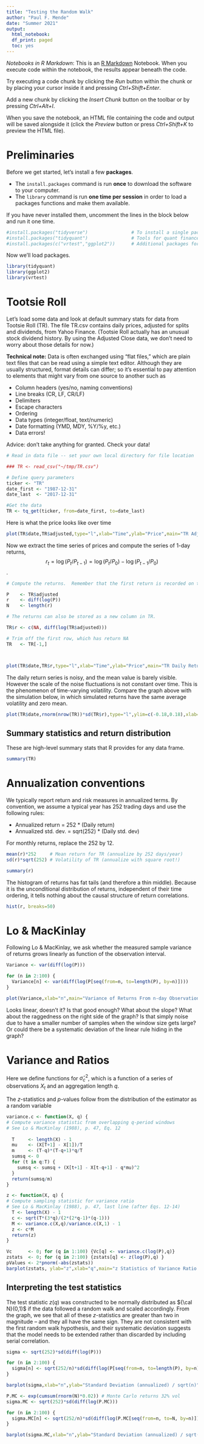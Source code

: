 ---
title: "Testing the Random Walk"
author: "Paul F. Mende"
date: "Summer 2021"
output: 
  html_notebook:
  df_print: paged
  toc: yes
---

*Notebooks in R Markdown*:
This is an [R Markdown](http://rmarkdown.rstudio.com) Notebook. When you execute code within the notebook, the results appear beneath the code. 

Try executing a code chunk by clicking the *Run* button within the chunk or by placing your cursor inside it and pressing *Ctrl+Shift+Enter*. 


Add a new chunk by clicking the *Insert Chunk* button on the toolbar or by pressing *Ctrl+Alt+I*.

When you save the notebook, an HTML file containing the code and output will be saved alongside it (click the *Preview* button or press *Ctrl+Shift+K* to preview the HTML file).

# Preliminaries

Before we get started, let's install a few **packages**.

- The `install.packages` command is run **once** to download the software to your computer.
- The `library` command is run **one time per session** in order to load a packages functions and make them available.

If you have never installed them, uncomment the lines in the block below and run it one time.

```{r prelim}
#install.packages("tidyverse")                # To install a single package
#install.packages("tidyquant")                # Tools for quant finance
#install.packages(c("vrtest","ggplot2"))      # Additional packages for Variance Ratios and for plotting
```

Now we'll load packages.

```{r loading}
library(tidyquant)
library(ggplot2)
library(vrtest)
```

# Tootsie Roll

Let's load some data and look at default summary stats for data from Tootsie Roll (TR).  The file TR.csv contains daily prices, adjusted for splits and dividends, from Yahoo Finance.  (Tootsie Roll actually has an unusual stock dividend history.  By using the Adjusted Close data, we don't need to worry about those details for now.)

**Technical note:** Data is often exchanged using "flat files," which are plain text files that can be read using a simple text editor.  Although they are usually structured, format details can differ; so it's essential to pay attention to elements that might vary from one source to another such as

- Column headers (yes/no, naming conventions)
- Line breaks (CR, LF, CR/LF)
- Delimiters
- Escape characters
- Ordering
- Data types (integer/float, text/numeric)
- Date formatting (YMD, MDY, %Y/%y, etc.)
- Data errors!

Advice: don't take anything for granted.  Check your data!

```{r input data from file}
# Read in data file -- set your own local directory for file location

### TR <- read_csv("~/tmp/TR.csv")

```


```{r Fetch some test data from Yahoo! Finance}


# Define query parameters
ticker <- "TR"
date_first <- "1987-12-31"
date_last  <- "2017-12-31"

#Get the data
TR <- tq_get(ticker, from=date_first, to=date_last)

```


Here is what the price looks like over time

```{r price charts}
plot(TR$date,TR$adjusted,type="l",xlab="Time",ylab="Price",main="TR Adjusted Price 1988-2017");grid()
```


Now we extract the time series of prices and compute the series of 1-day returns, 
$$r_t = \log(P_t/P_{t-1}) = \log(P_t/P_0) - \log(P_{t-1}/P_0)$$ .

```{r daily returns}

# Compute the returns.  Remember that the first return is recorded on the second trade date. That's why we retrieve prices before the first trade date of interest.

P    <- TR$adjusted
r    <- diff(log(P))
N    <- length(r)

# The returns can also be stored as a new column in TR.  

TR$r <- c(NA, diff(log(TR$adjusted)))

# Trim off the first row, which has return NA
TR   <- TR[-1,]



plot(TR$date,TR$r,type="l",xlab="Time",ylab="Price",main="TR Daily Returns 1988-2017");grid()
```

The daily return series is noisy, and the mean value is barely visible.  However the scale of the noise fluctuations is not constant over time.  This is the phenomenon of time-varying volatility.  Compare the graph above with the simulation below, in which simulated returns have the same average volatility and zero mean.

```{r white noise}
plot(TR$date,rnorm(nrow(TR))*sd(TR$r),type="l",ylim=c(-0.18,0.18),xlab="Time",ylab="Price",main="White Noise Process with TR Volatility");grid()
```

## Summary statistics and return distribution

These are high-level summary stats that R provides for any data frame.

```{r summary stats}
summary(TR)
```


# Annualization conventions

We typically report return and risk measures in annualized terms.  By convention, we assume a typical year has 252 trading days and use the following rules:

- Annualized return = 252 * (Daily return)
- Annualized std. dev. = sqrt(252) * (Daily std. dev)

For monthly returns, replace the 252 by 12.


```{r annualization}
 
mean(r)*252     # Mean return for TR (annualize by 252 days/year)
sd(r)*sqrt(252) # Volatility of TR (annualize with square root!)

summary(r)
```

The histogram of returns has fat tails (and therefore a thin middle).  Because it is the unconditional distribution of returns, independent of their time ordering, it tells nothing about the causal structure of return correlations.


```{r return distribution}
hist(r, breaks=50)
```

# Lo & MacKinlay

Following Lo & MacKinlay, we ask whether the measured sample variance of returns grows linearly as function of the observation interval.


```{r variance plot}
Variance <- var(diff(log(P))) 

for (n in 2:100) {
  Variance[n] <- var(diff(log(P[seq(from=n, to=length(P), by=n)])))
}

plot(Variance,xlab="n",main="Variance of Returns From n-day Observations");grid()

```

Looks linear, doesn't it?  Is that good enough?  What about the slope?  What about the raggedness on the right side of the graph?  Is that simply noise due to have a smaller number of samples when the window size gets large?  Or could there be a systematic deviation of the linear rule hiding in the graph?

# Variance and Ratios

Here we define functions for $\widehat \sigma^2_c$, which is a function of a series of observations $X_t$ and an aggregation length $q$.

The $z$-statistics and $p$-values follow from the distribution of the estimator as a random variable

```{r variance metrics defined}
variance.c <- function(X, q) {
# Compute variance statistic from overlapping q-period windows
# See Lo & MacKinlay (1988), p. 47, Eq. 12 
  
  T     <- length(X) - 1  
  mu    <- (X[T+1] - X[1])/T  
  m     <- (T-q)*(T-q+1)*q/T
  sumsq <- 0  
  for (t in q:T) { 
    sumsq <- sumsq + (X[t+1] - X[t-q+1] - q*mu)^2 
  }  
  return(sumsq/m)
}

z <- function(X, q) {
# Compute sampling statistic for variance ratio
# See Lo & MacKinlay (1988), p. 47, last line (after Eqs. 12-14)  
  T <- length(X) - 1  
  c <- sqrt(T*(3*q)/(2*(2*q-1)*(q-1)))  
  M <- variance.c(X,q)/variance.c(X,1) - 1  
  z <- c*M
  return(z)
}

Vc      <- 0; for (q in 1:100) {Vc[q] <- variance.c(log(P),q)}
zstats  <- 0; for (q in 2:100) {zstats[q] <- z(log(P),q) }
pValues <- 2*pnorm(-abs(zstats))
barplot(zstats, ylab="z",xlab="q",main="z Statistics of Variance Ratio Test")

```

## Interpreting the test statistics

The test statistic $z(q)$ was constructed to be normally distributed as ${\cal N}(0,1)$ if the data followed a random walk and scaled accordingly.  From the graph, we see that all of these $z$-statistics are greater than two in magnitude -- and they all have the same sign.  They are not consistent with the first random walk hypothesis, and their systematic deviation suggests that the model needs to be extended rather than discarded by including serial correlation.



```{r scaled volatility}
sigma <- sqrt(252)*sd(diff(log(P))) 

for (n in 2:100) {
  sigma[n] <- sqrt(252/n)*sd(diff(log(P[seq(from=n, to=length(P), by=n)])))
}

barplot(sigma,xlab="n",ylab="Standard Deviation (annualized) / sqrt(n)",main="Volatility Scaling of Returns From n-day Observations (TR)");grid()

```

```{r scaled volatility simulation}
P.MC <- exp(cumsum(rnorm(N)*0.02)) # Monte Carlo returns 32% vol
sigma.MC <- sqrt(252)*sd(diff(log(P.MC))) 

for (n in 2:100) {
  sigma.MC[n] <- sqrt(252/n)*sd(diff(log(P.MC[seq(from=n, to=N, by=n)])))
}

barplot(sigma.MC,xlab="n",ylab="Standard Deviation (annualized) / sqrt(n)",main="Volatility Scaling of Returns From n-day Observations (Sim)");grid()

```


